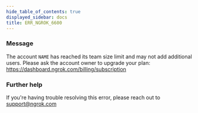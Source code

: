 ```yaml
---
hide_table_of_contents: true
displayed_sidebar: docs
title: ERR_NGROK_6600
---
```


### Message

The account `NAME` has reached its team size limit and may not add additional users.
Please ask the account owner to upgrade your plan: https://dashboard.ngrok.com/billing/subscription

<ErrorDetails />

### Further help

If you're having trouble resolving this error, please reach out to [support@ngrok.com](mailto:support@ngrok.com?subject=Help%20with%20ERR_NGROK_6600)
